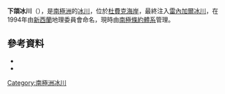 {{Orphan|time=2019-12-16T13:03:28+00:00}}
{{coord|78|22|S|162|57|E|source:GNIS|display=title}}

'''下頜冰川'''（{{lang-en|Lower Jaw Glacier}}），是[[南極洲|南極洲]]的[[冰川|冰川]]，位於[[杜費克海岸|杜費克海岸]]，最終注入[[雷內加爾冰川|雷內加爾冰川]]，在1994年由[[新西蘭|新西蘭]]地理委員會命名，現時由[[南極條約體系|南極條約體系]]管理。

==參考資料==
*{{cite gnis | type = antarid | id = 17245| name = Lower Jaw Glacier | accessdate = 2013-07-05}}
*{{usgs-gazetteer|id=17245}}

{{DEFAULTSORT:Lower Jaw Glacier}}
[[Category:南極洲冰川|Category:南極洲冰川]]


{{DufekCoast-geo-stub}}